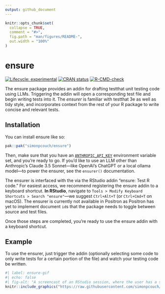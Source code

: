 ```yaml
---
output: github_document
---
```


<!-- README.md is generated from README.Rmd. Please edit that file -->

```r
knitr::opts_chunk$set(
  collapse = TRUE,
  comment = "#>",
  fig.path = "man/figures/README-",
  out.width = "100%"
)
```

# ensure

<!-- badges: start -->
[![Lifecycle: experimental](https://img.shields.io/badge/lifecycle-experimental-orange.svg)](https://lifecycle.r-lib.org/articles/stages.html#experimental)
[![CRAN status](https://www.r-pkg.org/badges/version/ensure)](https://CRAN.R-project.org/package=ensure)
[![R-CMD-check](https://github.com/simonpcouch/ensure/actions/workflows/R-CMD-check.yaml/badge.svg)](https://github.com/simonpcouch/ensure/actions/workflows/R-CMD-check.yaml)
<!-- badges: end -->

The ensure package provides an addin for drafting testthat unit testing code using LLMs. Triggering the addin will open a corresponding test file and begin writing tests into it. The _ensurer_ is familiar with testthat 3e as well as tidy style, and incorporates context from the rest of your R package to write concise and relevant tests.

## Installation

You can install ensure like so:

``` r
pak::pak("simonpcouch/ensure")
```

Then, make sure that you have an [`ANTHROPIC_API_KEY`](https://console.anthropic.com/) environment variable set, and you're ready to go. If you'd like to use an LLM other than Anthropic's Claude 3.5 Sonnet—like OpenAI's ChatGPT or a local ollama model—to power the ensurer, see the `ensurer()` documentation.

The ensurer is interfaced with the via the RStudio addin "ensure: Test R code." For easiest access, we recommend registering the ensure addin to a keyboard shortcut. **In RStudio**, navigate to `Tools > Modify Keyboard Shortcuts > Search "ensure"`—we suggest `Ctrl+Alt+T` (or `Ctrl+Cmd+T` on macOS). The ensurer is currently not available in Positron as Positron has yet to implement document `id`s that the package needs to toggle between source and test files.

Once those steps are completed, you're ready to use the ensure addin with a keyboard shortcut.

## Example

To use the ensurer, just trigger the addin (optionally selecting some code to only write tests for a certain portion of the file) and watch your testing code be written.

```r
#| label: ensure-gif
#| echo: false
#| fig-alt: "A screencast of an RStudio session, where the user has a source file open. Several functions in the source file are selected and a keyboard shortcut is pressed, at which point a corresponding test file is created and drafts of unit tests are streamed into the file."
knitr::include_graphics("https://raw.githubusercontent.com/simonpcouch/ensure/refs/heads/main/inst/figs/ensure.gif")
```
